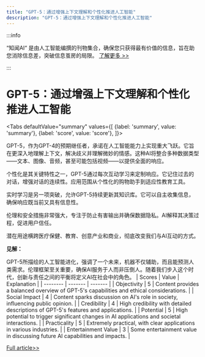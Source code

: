 ```yaml
---
title: "GPT-5：通过增强上下文理解和个性化推进人工智能"
description: "GPT-5：通过增强上下文理解和个性化推进人工智能"
---
```



:::info

“知闻AI“ 是由人工智能编撰的刊物集合，确保您只获得最有价值的信息，旨在助您消除信息差，突破信息茧房的局限。  [了解更多 >>](/)

:::

# GPT-5：通过增强上下文理解和个性化推进人工智能


<Tabs
	defaultValue="summary"
	values={[
	{label: 'summary', value: 'summary'},
	{label: 'score', value: 'score'},
]}>
<TabItem value="summary">


GPT-5，作为GPT-4的预期继任者，承诺在人工智能能力上实现重大飞跃。它旨在更深入地理解上下文，解决歧义并理解微妙的情感。这种AI将整合多种数据类型——文本、图像、音频，甚至可能包括视频——以提供全面的响应。

个性化是其关键特性之一，GPT-5通过每次互动学习来定制响应。它记住过去的对话，增强对话的连续性。应用范围从个性化的购物助手到适应性教育工具。

实时学习是另一项突破，允许GPT-5持续更新其知识库。它可以自主收集信息，确保响应既当前又具有信息性。

伦理和安全措施非常强大，专注于防止有害输出并确保数据隐私。AI解释其决策过程，促进用户信任。

潜在用途横跨医疗保健、教育、创意产业和商业，彻底改变我们与AI互动的方式。

**见解：**

GPT-5所描绘的人工智能进化，强调了一个未来，机器不仅辅助，而且能预测人类需求。伦理框架至关重要，确保AI服务于人而非压倒人。随着我们步入这个时代，创新与责任之间的平衡将定义AI在社会中的角色。
</TabItem>
<TabItem value="score">
	| Scores     | Value   | Explanation |
	| -------- | ------- | ------- |
	| Objectivity  | 5    | Content provides a balanced overview of GPT-5's capabilities and ethical considerations.    |
	| Social Impact | 4     | Content sparks discussion on AI's role in society, influencing public opinion.    |
	| Credibility    | 4    | High credibility with detailed descriptions of GPT-5's features and applications.    |
	| Potential    | 5    | High potential to trigger significant changes in AI applications and societal interactions.    |
	| Practicality    | 5    | Extremely practical, with clear applications in various industries.    |
	| Entertainment Value    | 3    | Some entertainment value in discussing future AI capabilities and impacts.    |
</TabItem>
</Tabs>

[Full article>>](https://hackernoon.com/the-lowdown-on-gpt-5-and-what-it-will-bring?source=rss)
